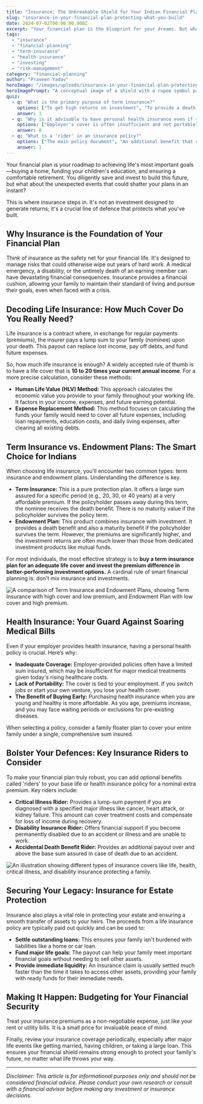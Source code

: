 ```yaml
---
title: "Insurance: The Unbreakable Shield for Your Indian Financial Plan"
slug: "insurance-in-your-financial-plan-protecting-what-you-build"
date: 2024-07-02T00:00:00.000Z
excerpt: "Your financial plan is the blueprint for your dreams. But what protects it? This guide explains why insurance is the non-negotiable foundation for securing your financial future in India."
tags:
  - "insurance"
  - "financial-planning"
  - "term-insurance"
  - "health-insurance"
  - "investing"
  - "risk-management"
category: "financial-planning"
author: "Praveen Yadav"
heroImage: "/images/uploads/insurance-in-your-financial-plan-protecting-what-you-build/hero-image.jpg"
heroImagePrompt: "A conceptual image of a shield with a rupee symbol protecting a growing money plant, symbolizing how insurance safeguards financial growth in India."
quiz:
  - q: "What is the primary purpose of term insurance?"
    options: ["To get high returns on investment", "To provide a death benefit to the nominee", "To save for retirement"]
    answer: 1
  - q: "Why is it advisable to have personal health insurance even if your employer provides it?"
    options: ["Employer's cover is often insufficient and not portable", "Personal health insurance is cheaper", "It's a legal requirement"]
    answer: 0
  - q: "What is a 'rider' in an insurance policy?"
    options: ["The main policy document", "An additional benefit that can be added to a base policy", "A type of discount on the premium"]
    answer: 1
---
```


Your financial plan is your roadmap to achieving life's most important goals—buying a home, funding your children's education, and ensuring a comfortable retirement. You diligently save and invest to build this future, but what about the unexpected events that could shatter your plans in an instant?

This is where insurance steps in. It's not an investment designed to generate returns; it's a crucial line of defence that protects what you've built.

## Why Insurance is the Foundation of Your Financial Plan

Think of insurance as the safety net for your financial life. It's designed to manage risks that could otherwise wipe out years of hard work. A medical emergency, a disability, or the untimely death of an earning member can have devastating financial consequences. Insurance provides a financial cushion, allowing your family to maintain their standard of living and pursue their goals, even when faced with a crisis.

## Decoding Life Insurance: How Much Cover Do You Really Need?

Life insurance is a contract where, in exchange for regular payments (premiums), the insurer pays a lump sum to your family (nominee) upon your death. This payout can replace lost income, pay off debts, and fund future expenses.

So, how much life insurance is enough? A widely accepted rule of thumb is to have a life cover that is **10 to 20 times your current annual income**. For a more precise calculation, consider these methods:

*   **Human Life Value (HLV) Method:** This approach calculates the economic value you provide to your family throughout your working life. It factors in your income, expenses, and future earning potential.
*   **Expense Replacement Method:** This method focuses on calculating the funds your family would need to cover all future expenses, including loan repayments, education costs, and daily living expenses, after clearing all existing debts.

## Term Insurance vs. Endowment Plans: The Smart Choice for Indians

When choosing life insurance, you'll encounter two common types: term insurance and endowment plans. Understanding the difference is key.

*   **Term Insurance:** This is a pure protection plan. It offers a large sum assured for a specific period (e.g., 20, 30, or 40 years) at a very affordable premium. If the policyholder passes away during this term, the nominee receives the death benefit. There is no maturity value if the policyholder survives the policy term.
*   **Endowment Plan:** This product combines insurance with investment. It provides a death benefit and also a maturity benefit if the policyholder survives the term. However, the premiums are significantly higher, and the investment returns are often much lower than those from dedicated investment products like mutual funds.

For most individuals, the most effective strategy is to **buy a term insurance plan for an adequate life cover and invest the premium difference in better-performing investment options.** A cardinal rule of smart financial planning is: don't mix insurance and investments.

![A comparison of Term Insurance and Endowment Plans, showing Term Insurance with high cover and low premium, and Endowment Plan with low cover and high premium.](/images/uploads/insurance-in-your-financial-plan-protecting-what-you-build/term-vs-endowment.png)

## Health Insurance: Your Guard Against Soaring Medical Bills

Even if your employer provides health insurance, having a personal health policy is crucial. Here’s why:

*   **Inadequate Coverage:** Employer-provided policies often have a limited sum insured, which may be insufficient for major medical treatments given today's rising healthcare costs.
*   **Lack of Portability:** The cover is tied to your employment. If you switch jobs or start your own venture, you lose your health cover.
*   **The Benefit of Buying Early:** Purchasing health insurance when you are young and healthy is more affordable. As you age, premiums increase, and you may face waiting periods or exclusions for pre-existing diseases.

When selecting a policy, consider a family floater plan to cover your entire family under a single, comprehensive sum insured.

## Bolster Your Defences: Key Insurance Riders to Consider

To make your financial plan truly robust, you can add optional benefits called 'riders' to your base life or health insurance policy for a nominal extra premium. Key riders include:

*   **Critical Illness Rider:** Provides a lump-sum payment if you are diagnosed with a specified major illness like cancer, heart attack, or kidney failure. This amount can cover treatment costs and compensate for loss of income during recovery.
*   **Disability Insurance Rider:** Offers financial support if you become permanently disabled due to an accident or illness and are unable to work.
*   **Accidental Death Benefit Rider:** Provides an additional payout over and above the base sum assured in case of death due to an accident.

![An illustration showing different types of insurance covers like life, health, critical illness, and disability insurance protecting a family.](/images/uploads/insurance-in-your-financial-plan-protecting-what-you-build/insurance-covers.png)

## Securing Your Legacy: Insurance for Estate Protection

Insurance also plays a vital role in protecting your estate and ensuring a smooth transfer of assets to your heirs. The proceeds from a life insurance policy are typically paid out quickly and can be used to:

*   **Settle outstanding loans:** This ensures your family isn't burdened with liabilities like a home or car loan.
*   **Fund major life goals:** The payout can help your family meet important financial goals without needing to sell other assets.
*   **Provide immediate liquidity:** An insurance claim is usually settled much faster than the time it takes to access other assets, providing your family with ready funds for their immediate needs.

## Making It Happen: Budgeting for Your Financial Security

Treat your insurance premiums as a non-negotiable expense, just like your rent or utility bills. It is a small price for invaluable peace of mind.

Finally, review your insurance coverage periodically, especially after major life events like getting married, having children, or taking a large loan. This ensures your financial shield remains strong enough to protect your family's future, no matter what life throws your way.

---
*Disclaimer: This article is for informational purposes only and should not be considered financial advice. Please conduct your own research or consult with a financial advisor before making any investment or insurance decisions.*
